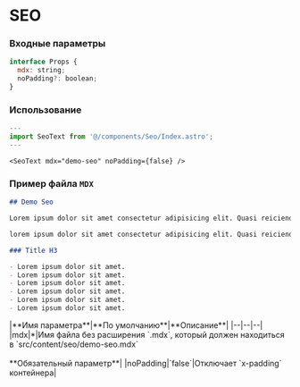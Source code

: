 # SEO

### Входные параметры

```js
interface Props {
  mdx: string;
  noPadding?: boolean;
}
```

### Использование
```js
---
import SeoText from '@/components/Seo/Index.astro';
---
```

```astro
<SeoText mdx="demo-seo" noPadding={false} /> 
```

### Пример файла `MDX`
```md
## Demo Seo

Lorem ipsum dolor sit amet consectetur adipisicing elit. Quasi reiciendis eos beatae? Iure sunt explicabo perspiciatis totam, veniam dolor doloribus, esse natus dolorem quisquam, possimus fugit eligendi ipsam delectus. At?

lorem ipsum dolor sit amet consectetur adipisicing elit. Quasi reiciendis eos beatae? Iure sunt explicabo perspiciatis totam, veniam dolor doloribus, esse natus dolorem quisquam, possimus fugit eligendi ipsam delectus. At?

### Title H3

- Lorem ipsum dolor sit amet. 
- Lorem ipsum dolor sit amet. 
- Lorem ipsum dolor sit amet. 
- Lorem ipsum dolor sit amet. 
- Lorem ipsum dolor sit amet. 
- Lorem ipsum dolor sit amet. 
```

<div class="*:!text-left my-10">
    |**Имя параметра**|**По умолчанию**|**Описание**|
    |--|--|--|
	|mdx|*|Имя файла без расширения `.mdx`, который должен находиться в `src/content/seo/demo-seo.mdx` <br/><br/>**Обязательный параметр**|
    |noPadding|`false`|Отключает `x-padding` контейнера|
</div>